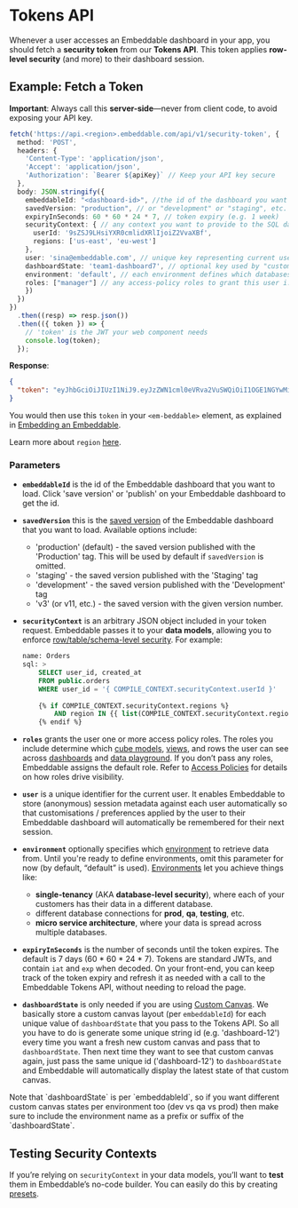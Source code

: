 # Tokens API

Whenever a user accesses an Embeddable dashboard in your app, you should fetch a **security token** from our **Tokens API**. This token applies **row-level security** (and more) to their dashboard session.

<Bruno/>

## Example: Fetch a Token

**Important**: Always call this **server-side**—never from client code, to avoid exposing your API key.

```ts
fetch('https://api.<region>.embeddable.com/api/v1/security-token', {
  method: 'POST',
  headers: {
    'Content-Type': 'application/json',
    'Accept': 'application/json',
    'Authorization': `Bearer ${apiKey}` // Keep your API key secure
  },
  body: JSON.stringify({
    embeddableId: "<dashboard-id>", //the id of the dashboard you want to load
    savedVersion: "production", // or "development" or "staging", etc.
    expiryInSeconds: 60 * 60 * 24 * 7, // token expiry (e.g. 1 week)
    securityContext: { // any context you want to provide to the SQL data models
      userId: '9sZSJ9LHsiYXR0cmlidXRlIjoiZ2VvaXBf',
      regions: ['us-east', 'eu-west']
    },
    user: 'sina@embeddable.com', // unique key representing current user
    dashboardState: 'team1-dashboard7', // optional key used by "custom canvas" functionality to store dashboard state
    environment: 'default', // each environment defines which databases to connect to
    roles: ["manager"] // any access-policy roles to grant this user i.e. manager, default etc.
    })
  })
})
  .then((resp) => resp.json())
  .then(({ token }) => {
    // 'token' is the JWT your web component needs
    console.log(token);
  });
```

**Response**:
```json
{
  "token": "eyJhbGciOiJIUzI1NiJ9.eyJzZWN1cml0eVRva2VuSWQiOiI1OGE1NGYwMi0xNTJmLTQxMjgtYWZmZC0zMDhhYzI0NTE5ZGQiLCJpYXQiOjE3MDczMTU1NDUsImV4cCI6MTcwNzkyMDM0NX0.lnovN0xTMCjLcxGTIfzFD9cYRIAZjn6S7sew-ih11lM"
}
```

You would then use this `token` in your `<em-beddable>` element, as explained in [Embedding an Embeddable](/deployment/embedding#how-it-works).

Learn more about `region` [here](/deployment/deployment-regions).


### Parameters

- **`embeddableId`** is the id of the Embeddable dashboard that you want to load.  Click 'save version' or 'publish' on your Embeddable dashboard to get the id.
- **`savedVersion`** this is the [saved version](/deployment/versions) of the Embeddable dashboard that you want to load.  Available options include: 
  - 'production' (default) - the saved version published with the 'Production' tag.  This will be used by default if `savedVersion` is omitted.
  - 'staging' - the saved version published with the 'Staging' tag
  - 'development' - the saved version published with the 'Development' tag
  - 'v3' (or v11, etc.) - the saved version with the given version number.
- **`securityContext`** is an arbitrary JSON object included in your token request. Embeddable passes it to your **data models**, allowing you to enforce [row/table/schema-level security](/data-modeling/row-level-security). For example:

    ```sql
    name: Orders
    sql: >
        SELECT user_id, created_at
        FROM public.orders
        WHERE user_id = '{ COMPILE_CONTEXT.securityContext.userId }'
        
        {% if COMPILE_CONTEXT.securityContext.regions %}
            AND region IN {{ list(COMPILE_CONTEXT.securityContext.regions) }}
        {% endif %}
    ```
    
- **`roles`** grants the user one or more access policy roles. The roles you include determine which [cube models](/data-modeling/defining-models), [views](/data-modeling/views), and rows the user can see across [dashboards](/dashboards/introduction) and [data playground](/data-modeling/testing-models). If you don’t pass any roles, Embeddable assigns the default role. Refer to [Access Policies](/data-modeling/access-policies) for details on how roles drive visibility.

- **`user`** is a unique identifier for the current user. It enables Embeddable to store (anonymous) session metadata against each user automatically so that customisations / preferences applied by the user to their Embeddable dashboard will automatically be remembered for their next session.

- **`environment`** optionally specifies which [environment](/data/environments) to retrieve data from. Until you're ready to define environments, omit this parameter for now (by default, “default” is used). [Environments](/data/environments) let you achieve things like:
    - **single-tenancy** (AKA **database-level security**), where each of your customers has their data in a different database.
    - different database connections for **prod**, **qa**, **testing**, etc. 
    - **micro service architecture**, where your data is spread across multiple databases. 

- **`expiryInSeconds`** is the number of seconds until the token expires. The default is 7 days (60 * 60 * 24 * 7). Tokens are standard JWTs, and contain `iat` and `exp` when decoded. On your front-end, you can keep track of the token expiry and refresh it as needed with a call to the Embeddable Tokens API, without needing to reload the page.

- **`dashboardState`** is only needed if you are using [Custom Canvas](/dashboards/custom-canvas). We basically store a custom canvas layout (per `embeddableId`) for each unique value of `dashboardState` that you pass to the Tokens API.  So all you have to do is generate some unique string id (e.g. 'dashboard-12') every time you want a fresh new custom canvas and pass that to `dashboardState`.  Then next time they want to see that custom canvas again, just pass the same unique id ('dashboard-12') to `dashboardState` and Embeddable will automatically display the latest state of that custom canvas.
<Callout emoji="💡">
  Note that `dashboardState` is per `embeddableId`, so if you want different custom canvas states per environment too (dev vs qa vs prod) then make sure to include the environment name as a prefix or suffix of the `dashboardState`.
</Callout>

## Testing Security Contexts

If you’re relying on `securityContext` in your data models, you’ll want to **test** them in Embeddable’s no-code builder. You can easily do this by creating [presets](/data-modeling/row-level-security#testing-security-contexts-in-embeddable). 
